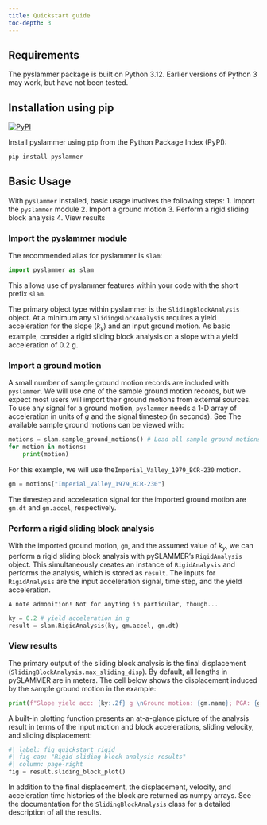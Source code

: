 ```yaml
---
title: Quickstart guide
toc-depth: 3
---
```

## Requirements
The pyslammer package is built on Python 3.12. Earlier versions of Python 3 may work, but have not been tested.

## Installation using pip
[![PyPI](https://img.shields.io/pypi/v/pyslammer.svg){fig-align="left"}](https://pypi.org/project/pyslammer)
<!-- [![PyPI - Python Version](https://img.shields.io/pypi/pyversions/pyslammer.svg){fig-align="left"}](https://pypi.org/project/pyslammer)
[![PyPI - License](https://img.shields.io/pypi/l/pyslammer.svg){fig-align="left"}](https://pypi.org/project/pyslammer) -->

Install pyslammer using `pip` from the Python Package Index (PyPI):
``` bash
pip install pyslammer
```
## Basic Usage
With `pyslammer` installed, basic usage involves the following steps:
1. Import the `pyslammer` module
2. Import a ground motion
3. Perform a rigid sliding block analysis
4. View results

### Import the pyslammer module
The recommended ailas for pyslammer is `slam`:

```python
import pyslammer as slam 
```

This allows use of pyslammer features within your code with the short prefix `slam`.

The primary object type within pyslammer is the `SlidingBlockAnalysis` object.
At a minimum any `SlidingBlockAnalysis` requires a yield acceleration for the slope ($k_y$) and an input ground motion.
As basic example, consider a rigid sliding block analysis on a slope with a yield acceleration of $0.2$ g. 

### Import a ground motion
A small number of sample ground motion records are included with `pyslammer`.
We will use one of the sample ground motion records, but we expect most users will import their ground motions from external sources. 
To use any signal for a ground motion, `pyslammer` needs a 1-D array of acceleration in units of $g$ and the signal timestep (in seconds). 
See The available sample ground motions can be viewed with:

```python
motions = slam.sample_ground_motions() # Load all sample ground motions
for motion in motions:
    print(motion)
```

For this example, we will use the`Imperial_Valley_1979_BCR-230` motion.

```python
gm = motions["Imperial_Valley_1979_BCR-230"]
```

The timestep and acceleration signal for the imported ground motion are `gm.dt` and `gm.accel`, respectively.

### Perform a rigid sliding block analysis
With the imported ground motion, `gm`, and the assumed value of $k_y$, we can perform a rigid sliding block analysis with pySLAMMER's `RigidAnalysis` object. 
This simultaneously creates an instance of `RigidAnalysis` and performs the analysis, which is stored as `result`.
The inputs for `RigidAnalysis` are the input acceleration signal, time step, and the yield acceleration.

```note
A note admonition! Not for anyting in particular, though...
```

```python
ky = 0.2 # yield acceleration in g
result = slam.RigidAnalysis(ky, gm.accel, gm.dt)
```

### View results
The primary output of the sliding block analysis is the final displacement (`SlidingBlockAnalysis.max_sliding_disp`).
By default, all lengths in pySLAMMER are in meters.
The cell below shows the displacement induced by the sample ground motion in the example:

```python
print(f"Slope yield acc: {ky:.2f} g \nGround motion: {gm.name}; PGA: {gm.pga:.2f} g \nSliding displacement: {result.max_sliding_disp:.3f} m")
```

A built-in plotting function presents an at-a-glance picture of the analysis result in terms of the input motion and block accelerations, sliding velocity, and sliding displacement:

```python
#| label: fig_quickstart_rigid
#| fig-cap: "Rigid sliding block analysis results"
#| column: page-right
fig = result.sliding_block_plot()
```

In addition to the final displacement, the displacement, velocity, and acceleration time histories of the block are returned as numpy arrays.
See the documentation for the `SlidingBlockAnalysis` class for a detailed description of all the results.